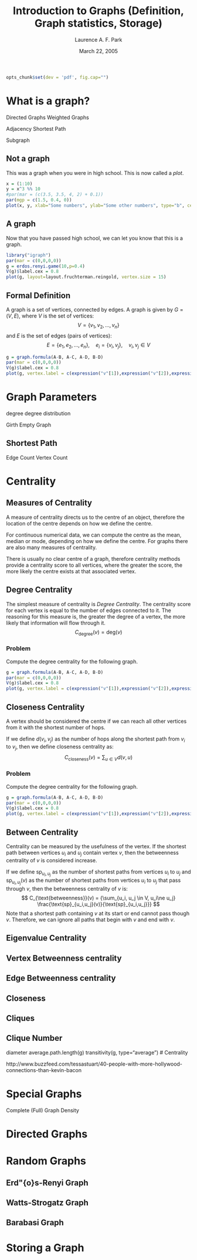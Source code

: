 % Introduction to Graphs (Definition, Graph statistics, Storage)
% Laurence A. F. Park
% March 22, 2005

```r
opts_chunk$set(dev = 'pdf', fig.cap="")
```


# What is a graph?


Directed Graphs
Weighted Graphs


Adjacency
Shortest Path

Subgraph

## Not a graph

This was a graph when you were in high school.
This is now called a *plot*.

\vspace{-6em}
```r
x = (1:10)
y = x^3 %% 10
#par(mar = (c(3.5, 3.5, 4, 2) + 0.1))
par(mgp = c(1.5, 0.4, 0))
plot(x, y, xlab="Some numbers", ylab="Some other numbers", type="b", cex.lab=0.8, cex.axis=0.8,)
```

## A graph

Now that you have passed high school, we can let you know that this is a graph.

\vspace{-2em}
```r
library("igraph")
par(mar = c(0,0,0,0))
g = erdos.renyi.game(10,p=0.4)
V(g)$label.cex = 0.8
plot(g, layout=layout.fruchterman.reingold, vertex.size = 15)
```


## Formal Definition

A graph is a set of vertices, connected by edges.
A graph is given by $G = (V,E)$, where $V$ is the set of vertices:
$$
	V = \{v_1, v_2, \ldots, v_n \}
$$
and $E$ is the set of edges (pairs of vertices):
$$
	E= \{e_1, e_2, \ldots, e_n\}, \quad e_i = \{v_i, v_j\}, \quad v_i, v_j \in V
$$


\begin{minipage}{0.3\textwidth}
We define this graph as:
\begin{itemize}
\item $V = \{v_1, v_2, v_3, v_4\}$
\item $E = \{\{v_1, v_2\}, \{v_1, v_3\}, \{v_1, v_4\}, \{v_2, v_4\} \}$
\end{itemize}
\end{minipage}

```r
g = graph.formula(A-B, A-C, A-D, B-D)
par(mar = c(0,0,0,0))
V(g)$label.cex = 0.8
plot(g, vertex.label = c(expression("v"[1]),expression("v"[2]),expression("v"[3]),expression("v"[4])), layout=layout.fruchterman.reingold, vertex.size = 50)
```

# Graph Parameters

degree
degree distribution

Girth
Empty Graph

## Shortest Path

Edge Count
Vertex Count

# Centrality

## Measures of Centrality

A measure of centrality directs us to the centre of an object,
therefore the location of the centre depends on how we define the
centre.

For continuous numerical data, we can compute the centre as the mean,
median or mode, depending on how we define the centre. For graphs there are
also many measures of centrality.

There is usually no clear centre of a graph, therefore centrality methods
provide a centrality score to all vertices, where the greater the score,
the more likely the centre exists at that associated vertex.

## Degree Centrality

The simplest measure of centrality is *Degree Centrality*. The
centrality score for each vertex is equal to the number of edges
connected to it. The reasoning for this measure is, the greater the
degree of a vertex, the more likely that information will flow through
it.
$$
	C_{\text{degree}}(v) = \text{deg}(v)
$$

### Problem

Compute the degree centrality for the following graph.

```r
g = graph.formula(A-B, A-C, A-D, B-D)
par(mar = c(0,0,0,0))
V(g)$label.cex = 0.8
plot(g, vertex.label = c(expression("v"[1]),expression("v"[2]),expression("v"[3]),expression("v"[4])), layout=layout.fruchterman.reingold, vertex.size = 50)
```

## Closeness Centrality

A vertex should be considered the centre if we can reach all other
vertices from it with the shortest number of hops.

If we define $d(v_i, v_j)$ as the number of hops along the shortest
path from $v_i$ to $v_j$, then we define closeness centrality as:
$$
	C_{\text{closeness}}(v) = {\sum_{u \in V} d(v,u)}
$$

### Problem

Compute the degree centrality for the following graph.

```r
g = graph.formula(A-B, A-C, A-D, B-D)
par(mar = c(0,0,0,0))
V(g)$label.cex = 0.8
plot(g, vertex.label = c(expression("v"[1]),expression("v"[2]),expression("v"[3]),expression("v"[4])), layout=layout.fruchterman.reingold, vertex.size = 50)
```

## Between Centrality


Centrality can be measured by the usefulness of the vertex.  If the
shortest path between vertices $u_i$ and $u_j$ contain vertex $v$,
then the betweenness centrality of $v$ is considered increase.

If we define $\text{sp}_{u_i,u_j}$ as the number of shortest paths
from vertices $u_i$ to $u_j$ and $\text{sp}_{u_i,u_j}(v)$ as the number of
shortest paths from vertices $u_i$ to $u_j$ that pass through $v$,
then the betweenness centrality of $v$ is:
$$
	C_{\text{betweenness}}(v) = {\sum_{u_i, u_j \in V, u_i\ne u_j} \frac{\text{sp}_{u_i,u_j}(v)}{\text{sp}_{u_i,u_j}}}
$$
Note that a shortest path containing $v$ at its start or end cannot
pass though $v$. Therefore, we can ignore all paths that begin with
$v$ and end with $v$.



## Eigenvalue Centrality




## Vertex Betweenness centrality

## Edge Betweenness centrality

## Closeness

## Cliques

## Clique Number

diameter
average.path.length(g)
transitivity(g, type="average")
# Centrality

http://www.buzzfeed.com/tessastuart/40-people-with-more-hollywood-connections-than-kevin-bacon



# Special Graphs

Complete (Full) Graph
Density



# Directed Graphs








# Random Graphs

## Erd\"{o}s-Renyi Graph

## Watts-Strogatz Graph

## Barabasi Graph






# Storing a Graph






